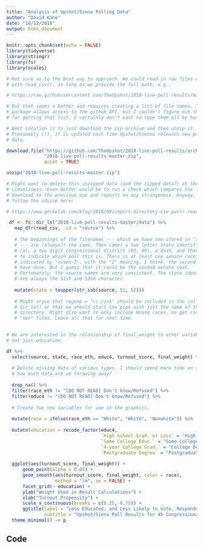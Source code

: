```yaml
---
title: "Analysis of Upshot/Siena Polling Data"
author: "David Kane"
date: "10/12/2018"
output: html_document
---
```


```r
knitr::opts_chunk$set(echo = FALSE)
library(tidyverse)
library(stringr)
library(fs)
library(scales)
```

```r
# Not sure as to the best way to approach. We could read in raw files directly
# with read_csv(), as long as we provide the full path, e.g.,

# https://raw.githubusercontent.com/TheUpshot/2018-live-poll-results/master/data/elections-poll-wv03-1.csv

# But that seems a bother and requires creating a list of file names. The gh
# package allows access to the github API, but I couldn't figure out the trick
# for getting that list. I certainly don't want to type them all by hand!

# Best solution is to just download the zip archive and then unzip it.
# Presumably (!), it is updated each time Upshot/Sienna releases new polling
# data.

download.file("https://github.com/TheUpshot/2018-live-poll-results/archive/master.zip",
              "2018-live-poll-results-master.zip",
              quiet = TRUE)

unzip("2018-live-poll-results-master.zip")

# Might want to delete this unzipped data (and the zipped data?) at the end, for
# cleanliness. Even better would be to run a check which compares the latest
# download to the previous one and reports on any strangeness. Anyway, let's
# follow the advice here:

# https://www.gerkelab.com/blog/2018/09/import-directory-csv-purrr-readr/

 df <- fs::dir_ls("2018-live-poll-results-master/data") %>%
   map_dfr(read_csv, .id = "source") %>% 
   
   # The beginnings of the filenames --- which we have now stored in "source"
   # --- are (always?) the same. Then comes a two letter state identifier (wv,
   # ca), a two digit congressional district (03, 49), a dash, and then a number
   # to indicate which poll this is. There is at least one senate race,
   # indicated by "nvsen-2", with the "2" meaning, I think, the second poll they
   # have done. But I guess that it could be the second senate seat.
   # Fortunately, the source names are very consistent. The state identifiers
   # are always the 51st and 52nd character.
   
   mutate(state = toupper(str_sub(source, 51, 52)))
   
   # Might argue that regexp = "\\.csv$" should be included in the call to
   # dir_ls() or that we should start the pipe with just the name of the
   # directory. Might also want to only include House races, so get rid of the
   # "sen" files. Leave all that for next time.
  
```

```r
# We are interested in the relationship of final_weight to other variables,
# not just education. 

df %>% 
  select(source, state, race_eth, educ4, turnout_score, final_weight) %>% 
  
  # Delete missing data of various types. I should spend more time on this. Just
  # how much data are we throwing away?
  
  drop_na() %>% 
  filter(race_eth != "[DO NOT READ] Don't know/Refused") %>% 
  filter(educ4 != "[DO NOT READ] Don't know/Refused") %>% 
  
  # Create two new variables for use in the graphics.
  
  mutate(race = ifelse(race_eth == "White", "White", "Nonwhite")) %>% 
  
  mutate(education = recode_factor(educ4,
                                   `High School Grad. or Less` = "High School",
                                   `Some College Educ.` = "Some College",
                                   `4-year College Grad.` = "College Degree",
                                   `Postgraduate Degree` = "Postgraduate")) %>% 
    
  ggplot(aes(turnout_score, final_weight)) + 
      geom_point(alpha = 0.05) + 
      geom_smooth(aes(turnout_score, final_weight, color = race), 
                  method = "lm", se = FALSE) + 
      facet_grid(~ education) +
      ylab("Weight Used in Result Calculations") +
      xlab("Turnout Propensity") +  
      scale_x_continuous(breaks = c(0.25, 0.75)) +
      ggtitle(label = "Less Educated, and Less Likely to Vote, Respondents Matter More",
              subtitle = "Upshot/Siena Poll Results for 45 Congressional Elections as of October 15th") +
  theme_minimal() -> p

```



## Code

```r
```